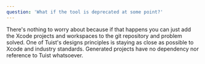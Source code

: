 ```yaml
---
question: 'What if the tool is deprecated at some point?'
---
```


There's nothing to worry about because if that happens you can just add the Xcode projects and workspaces to the git repository and problem solved. One of Tuist's designs principles is staying as close as possible to Xcode and industry standards. Generated projects have no dependency nor reference to Tuist whatsoever.
